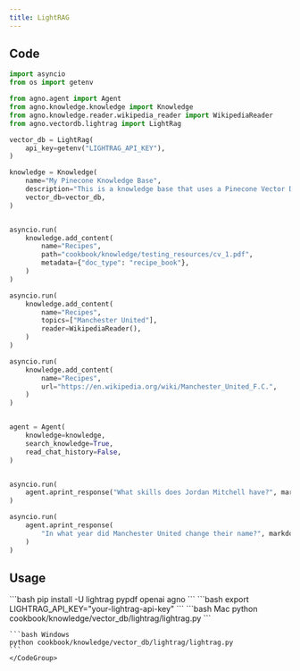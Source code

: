 ```yaml
---
title: LightRAG 
---
```


## Code

```python cookbook/knowledge/vector_db/lightrag/lightrag.py
import asyncio
from os import getenv

from agno.agent import Agent
from agno.knowledge.knowledge import Knowledge
from agno.knowledge.reader.wikipedia_reader import WikipediaReader
from agno.vectordb.lightrag import LightRag

vector_db = LightRag(
    api_key=getenv("LIGHTRAG_API_KEY"),
)

knowledge = Knowledge(
    name="My Pinecone Knowledge Base",
    description="This is a knowledge base that uses a Pinecone Vector DB",
    vector_db=vector_db,
)


asyncio.run(
    knowledge.add_content(
        name="Recipes",
        path="cookbook/knowledge/testing_resources/cv_1.pdf",
        metadata={"doc_type": "recipe_book"},
    )
)

asyncio.run(
    knowledge.add_content(
        name="Recipes",
        topics=["Manchester United"],
        reader=WikipediaReader(),
    )
)

asyncio.run(
    knowledge.add_content(
        name="Recipes",
        url="https://en.wikipedia.org/wiki/Manchester_United_F.C.",
    )
)


agent = Agent(
    knowledge=knowledge,
    search_knowledge=True,
    read_chat_history=False,
)


asyncio.run(
    agent.aprint_response("What skills does Jordan Mitchell have?", markdown=True)
)

asyncio.run(
    agent.aprint_response(
        "In what year did Manchester United change their name?", markdown=True
    )
)
```

## Usage

<Steps>
  <Snippet file="create-venv-step.mdx" />

  <Step title="Install libraries">
    ```bash
    pip install -U lightrag pypdf openai agno
    ```
  </Step>

  <Step title="Set environment variables">
    ```bash
    export LIGHTRAG_API_KEY="your-lightrag-api-key"
    ```
  </Step>

  <Step title="Run Agent">
    <CodeGroup>
    ```bash Mac
    python cookbook/knowledge/vector_db/lightrag/lightrag.py
    ```

    ```bash Windows
    python cookbook/knowledge/vector_db/lightrag/lightrag.py
    ```
    </CodeGroup>
  </Step>
</Steps>